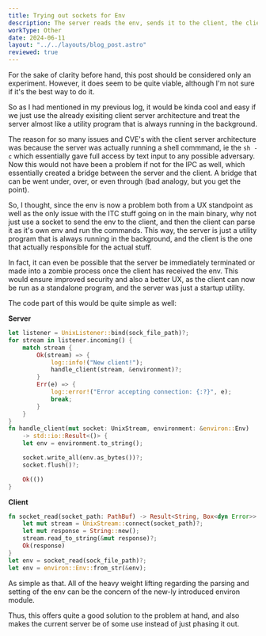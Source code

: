 ```yaml
---
title: Trying out sockets for Env 
description: The server reads the env, sends it to the client, the client parses it and runs the command. 
workType: Other
date: 2024-06-11
layout: "../../layouts/blog_post.astro"
reviewed: true
---
```


For the sake of clarity before hand, this post should be considered only an experiment.
However, it does seem to be quite viable, although I'm not sure if it's the best way to do it.

So as I had mentioned in my previous log, it would be kinda cool and easy if we just use the already exisiting
client server architecture and treat the server almost like a utility program that is always running in the background.

The reason for so many issues and CVE's with the client server architecture was because the server was actually running 
a shell commmand, ie the `sh -c` which essentially gave full access by text input to any possible adversary.
Now this would not have been a problem if not for the IPC as well, which essentially created a bridge between the server and the client.
A bridge that can be went under, over, or even through (bad analogy, but you get the point).

So, I thought, since the env is now a problem both from a UX standpoint as well as the only issue with the ITC stuff going
on in the main binary, why not just use a socket to send the env to the client, and then the client can parse it as it's own
env and run the commands.
This way, the server is just a utility program that is always running in the background, and the client is the one that
actually responsible for the actual stuff.

In fact, it can even be possible that the server be immediately terminated or made into a zombie process once the client
has received the env.
This would ensure improved security and also a better UX, as the client can now be run as a standalone program, and the server
was just a startup utility.

The code part of this would be quite simple as well:

**Server**
```rust
let listener = UnixListener::bind(sock_file_path)?;
for stream in listener.incoming() {
    match stream {
        Ok(stream) => {
            log::info!("New client!");
            handle_client(stream, &environment)?;
        }
        Err(e) => {
            log::error!("Error accepting connection: {:?}", e);
            break;
        }
    }
}
fn handle_client(mut socket: UnixStream, environment: &environ::Env)
    -> std::io::Result<()> {
    let env = environment.to_string();

    socket.write_all(env.as_bytes())?;
    socket.flush()?;

    Ok(())
}
```

**Client**
```rust
fn socket_read(socket_path: PathBuf) -> Result<String, Box<dyn Error>> {
    let mut stream = UnixStream::connect(socket_path)?;
    let mut response = String::new();
    stream.read_to_string(&mut response)?;
    Ok(response)
}
let env = socket_read(sock_file_path)?;
let env = environ::Env::from_str(&env);
```

As simple as that.
All of the heavy weight lifting regarding the parsing and setting of the env can 
be the concern of the new-ly introduced environ module.

Thus, this offers quite a good solution to the problem at hand, and also makes the
current server be of some use instead of just phasing it out.
